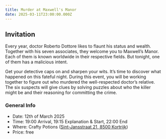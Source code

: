 ```yaml
---
title: Murder at Maxwell's Manor
date: 2025-03-11T23:00:00.000Z
---
```


## Invitation

Every year, doctor Roberto Dottore likes to flaunt his status and wealth. Together with his seven associates, they welcome you to Maxwell’s Manor. Each of them is known worldwide in their respective fields. But tonight, one of them has a malicious intent.

Get your detective caps on and sharpen your wits. It’s time to discover what happened on this fateful night. During this event, you will be working together to figure out who murdered the well-respected doctor’s relative. The six suspects will give clues by solving puzzles about who the killer might be and their reasoning for committing the crime.

### General Info

* Date: 12th of March 2025
* Time: 19:00 Arrival, 19:15 Explanation & Start, 22:00 End
* Where: Crafty Potions ([Sint-Jansstraat 21, 8500 Kortrijk](https://www.google.com/maps/place//data=!4m2!3m1!1s0x47c33bea9f56eb6f:0x28e0b1775e35c916?sa=X\&ved=1t:8290\&ictx=111))
* Price: free
